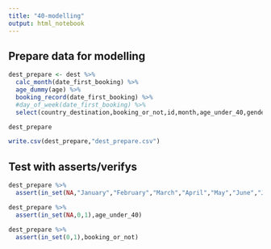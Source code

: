 ```yaml
---
title: "40-modelling"
output: html_notebook
---
```


## Prepare data for modelling

```r
dest_prepare <- dest %>% 
  calc_month(date_first_booking) %>%
  age_dummy(age) %>% 
  booking_record(date_first_booking) %>%
  #day_of_week(date_first_booking) %>%
  select(country_destination,booking_or_not,id,month,age_under_40,gender,signup_method,language,first_browser)

dest_prepare

write.csv(dest_prepare,"dest_prepare.csv")
```

## Test with asserts/verifys

```r
dest_prepare %>% 
  assert(in_set(NA,"January","February","March","April","May","June","July","August","September","October","November","December"),month)
```


```r
dest_prepare %>% 
  assert(in_set(NA,0,1),age_under_40)
```

```r
dest_prepare %>% 
  assert(in_set(0,1),booking_or_not)
```


```r

```

